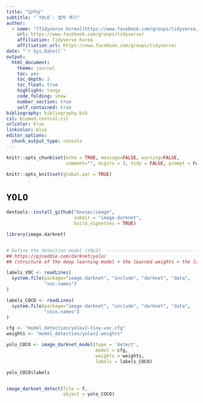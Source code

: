 ```yaml
---
title: "딥러닝"
subtitle: "`YOLO`: 캡챠 깨기"
author:
  - name: "[Tidyverse Korea](https://www.facebook.com/groups/tidyverse/)"
    url: https://www.facebook.com/groups/tidyverse/
    affiliation: Tidyverse Korea
    affiliation_url: https://www.facebook.com/groups/tidyverse/
date: "`r Sys.Date()`"
output:
  html_document: 
    theme: journal
    toc: yes
    toc_depth: 2
    toc_float: true
    highlight: tango
    code_folding: show
    number_section: true
    self_contained: true
bibliography: bibliography.bib
csl: biomed-central.csl
urlcolor: blue
linkcolor: blue
editor_options: 
  chunk_output_type: console
---
```


``` r
knitr::opts_chunk$set(echo = TRUE, message=FALSE, warning=FALSE,
                      comment="", digits = 3, tidy = FALSE, prompt = FALSE, fig.align = 'center')

knitr::opts_knit$set(global.par = TRUE) 
```

# `YOLO`


```r
devtools::install_github("bnosac/image",
                         subdir = "image.darknet",
                         build_vignettes = TRUE)

```

```r
library(image.darknet)


# Define the detection model (YOLO)  ------------------------------------------
## https://pjreddie.com/darknet/yolo/
## (structure of the deep learning model + the learned weights + the labels)

labels_VOC <- readLines(
  system.file(package="image.darknet", "include", "darknet", "data", 
              "voc.names")
)

labels_COCO <- readLines(
  system.file(package="image.darknet", "include", "darknet", "data", 
              "coco.names")
)

cfg <- "model_detection/yolov2-tiny-voc.cfg"
weights <- "model_detection/yolov2.weights"

yolo_COCO <- image_darknet_model(type = 'detect', 
                                 model = cfg, 
                                 weights = weights, 
                                 labels = labels_COCO)

yolo_COCO$labels


image_darknet_detect(file = f, 
                     object = yolo_COCO)

```

